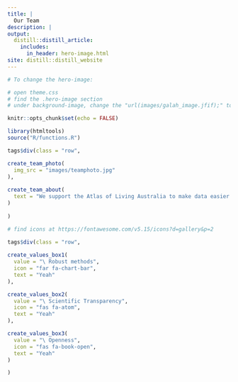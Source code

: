 ```yaml
---
title: |
  Our Team
description: |
output: 
  distill::distill_article:
    includes:
      in_header: hero-image.html
site: distill::distill_website
---
```


```r
# To change the hero-image:

# open theme.css
# find the .hero-image section
# under background-image, change the "url(images/galah_image.jfif);" to a another image url
```


```r
knitr::opts_chunk$set(echo = FALSE)
```

```r
library(htmltools)
source("R/functions.R")
```

```r
tags$div(class = "row",

create_team_photo(
  img_src = "images/teamphoto.jpg"
),
         
create_team_about(
  text = "We support the Atlas of Living Australia to make data easier to use by researchers, scientists and the general public. We value robust methods and transparent practices."
)
         
)
```


```r
# find icons at https://fontawesome.com/v5.15/icons?d=gallery&p=2

tags$div(class = "row",
         
create_values_box1(
  value = "\ Robust methods",
  icon = "far fa-chart-bar",
  text = "Yeah"
),

create_values_box2(
  value = "\ Scientific Transparency",
  icon = "fas fa-atom",
  text = "Yeah"
),

create_values_box3(
  value = "\ Openness",
  icon = "fas fa-book-open",
  text = "Yeah"
)

)
```

